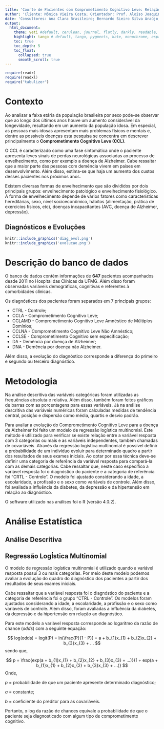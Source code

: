 ```yaml
---
title: 'Coorte de Pacientes com Comprometimento Cognitivo Leve: Relação entre Diabetes, Depressão e Desfechos Cognitivos ao longo do tempo'
author: 'Cliente: Mônica Vieira Costa; Orientador: Prof. Aloiso Joaquim Freitas Ribeiro'
date: 'Consultores: Ana Clara Brasileiro; Bernardo Sieiro Silva Araújo; Danielly Santos Severino'
output: 
  html_document:
    theme: yeti #default, cerulean, journal, flatly, darkly, readable, spacelab, united, cosmo, lumen, paper, sandstone, simplex, and yeti.
    highlight: tango # default, tango, pygments, kate, monochrome, espresso, zenburn, haddock, breezedark, and textmate
    toc: true
    toc_depth: 5
    toc_float: 
      collapsed: true
      smooth_scroll: true
---
```


```r
require(readr)
require(readxl)
require("tabulizer")
```

# Contexto

Ao analisar a faixa etária da população brasileira por sexo pode-se observar que ao longo dos últimos anos houve um aumento considerável da longevidade, resultando em um aumento da população idosa. Em especial, as pessoas mais idosas apresentam mais problemas físicos e mentais e, dentre as possíveis doenças esta pesquisa se concentra em descrever principalmente o **Comprometimento Cognitivo Leve (CCL)**.

O CCL é caracterizado como uma fase sintomática onde o paciente apresenta leves sinais de perdas neurológicas associadas ao processo de envelhecimento, como por exemplo a doença de Alzheimer. Cabe ressaltar que a maior parte das pessoas com demência vivem em países em desenvolvimento. Além disso, estima-se que haja um aumento dos custos desses pacientes nos próximos anos.

Existem diversas formas de envelhecimento que são divididos por dois principais grupos: envelhecimento patológico e envelhecimento fisiológico. A forma de envelhecimento depende de vários fatores como características hereditárias, sexo, nível socioeconômico, hábitos (alimentação, prática de exercícios físicos, etc), doenças incapacitantes (AVC, doença de Alzheimer, depressão).

## Diagnósticos e Evoluções 

```r
knitr::include_graphics('diag_evol.png')
knitr::include_graphics('evolucao.png')
```

# Descrição do banco de dados

O banco de dados contém informações de **647** pacientes acompanhados desde 2011 no Hospital das Clínicas da UFMG. Além disso foram observadas variáveis demográficas, cognitivas e referentes à comorbidades clínicas.

Os diagnósticos dos pacientes foram separados em 7 principais grupos: 

* CTRL - Controle; 
* CCLA - Comprometimento Cognitivo Leve; 
* CCLAMD - Comprometimento Cognitivo Leve Amnéstico de Múltiplos Domínios; 
* CCLNA - Comprometimento Cognitivo Leve Não Amnéstico; 
* CCLSE - Comprometimento Cognitivo sem especificação; 
* DA - Demência por doença de Alzheimer;
* DNA - Demência por doença não Alzheimer.

Além disso, a evolução do diagnóstico corresponde a diferença do primeiro e segundo ou terceiro diagnóstico. 

# Metodologia

Na análise descritiva das variáveis categóricas foram utilizadas as frequências absoluta e relativa. Além disso, também foram feitos gráficos de barras com as porcentagens para essas variáveis. Já na análise descritiva das variáveis numéricas foram calculadas medidas de tendência central, posição e dispersão como média, quartis e desvio padrão.

Para avaliar a evolução do Comprometimento Cognitivo Leve para a doença de Alzheimer foi feito um modelo de regressão logística multinomial. Este método é utilizado para verificar se existe relação entre a variável resposta com 3 categorias ou mais e as variáveis independentes, também chamadas de covariáveis. Através da regressão logística multinomial é possível definir a probabilidade de um indivíduo evoluir para determinado quadro a partir dos resultados de seus exames iniciais. Ao optar por essa técnica deve-se definir uma categoria de referência da variável resposta para compará-la com as demais categorias. Cabe ressaltar que, neste caso específico a variável resposta foi o diagnóstico do paciente e a categoria de referência foi “CRTL - Controle”. O modelo foi ajustado considerando a idade, a escolaridade, a profissão e o sexo como variáveis de controle. Além disso, foi avaliada a influência da diabetes, da depressão e da hipertensão em relação ao diagnóstico.

O software utilizado nas análises foi o R (versão 4.0.2).

# Análise Estatística

## Análise Descritiva

## Regressão LogÍstica Multinomial 

O modelo de regressão logística multinomial é utilizado quando a variável resposta possui 3 ou mais categorias. Por meio deste modelo podemos avaliar a evolução do quadro do diagnóstico dos pacientes a partir dos resultados de seus exames iniciais.

Cabe ressaltar que a variável resposta foi o diagnóstico do paciente e a categoria de referência foi o grupo "CTRL - Controle". Os modelos foram ajustados considerando a idade, a escolaridade, a profissão e o sexo como variáveis de controle. Além disso, foram avaliadas a influência da diabetes, da depressão e da hipertensão em relação ao diagnóstico.

Para este modelo a variável resposta corresponde ao logaritmo da razão de chance (*odds*) com a seguinte equação:

$$
log(odds) = logit(P) = ln(\frac{P}{1 - P}) = a + b_{1}x_{1} + b_{2}x_{2} + b_{3}x_{3} + ...
$$
sendo que,

$$
p = \frac{exp(a + b_{1}x_{1} + b_{2}x_{2} + b_{3}x_{3} + ...)}{1 + exp(a + b_{1}x_{1} + b_{2}x_{2} + b_{3}x_{3} + ...)}
$$
Onde, 

$p$ = probabilidade de que um paciente apresente determinado diagnóstico;

$a$ = constante;

$b$ = coeficiente do preditor para as covariáveis.

Portanto, o log da razão de chances equivale a probabilidade de que o paciente seja diagnosticado com algum tipo de comprometimento cognitivo. 